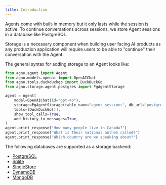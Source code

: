 ```yaml
---
title: Introduction
---
```


Agents come with built-in memory but it only lasts while the session is active. To continue conversations across sessions, we store Agent sessions in a database like PostgreSQL.

Storage is a necessary component when building user facing AI products as any production application will require users to be able to "continue" their conversation with the Agent.

The general syntax for adding storage to an Agent looks like:

```python storage.py
from agno.agent import Agent
from agno.models.openai import OpenAIChat
from agno.tools.duckduckgo import DuckDuckGo
from agno.storage.agent.postgres import PgAgentStorage

agent = Agent(
    model=OpenAIChat(id="gpt-4o"),
    storage=PgAgentStorage(table_name="agent_sessions", db_url="postgresql+psycopg://ai:ai@localhost:5532/ai"),
    tools=[DuckDuckGo()],
    show_tool_calls=True,
    add_history_to_messages=True,
)
agent.print_response("How many people live in Canada?")
agent.print_response("What is their national anthem called?")
agent.print_response("Which country are we speaking about?")
```

The following databases are supported as a storage backend:

- [PostgreSQL](/storage/postgres)
- [Sqlite](/storage/sqlite)
- [SingleStore](/storage/singlestore)
- [DynamoDB](/storage/dynamodb)
- [MongoDB](/storage/mongodb)
